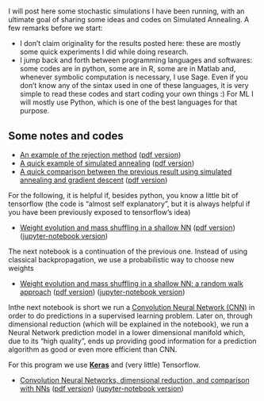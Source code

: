 <!-- # --- -->
<!-- # title: "Rafael Monteiro's Website" -->
<!-- # --- -->
#
#

 I will post here  some stochastic simulations I have been running, with an ultimate goal of sharing some ideas and codes on Simulated Annealing. A few remarks before we start:

- I don't claim originality for the results posted here: these are mostly some quick experiments I did while doing research. 
- I jump back and forth between  programming languages and softwares: some codes are in python, some are in R, some are in Matlab and, whenever symbolic computation is necessary, I use Sage. Even if you don't know any of the sintax used in one of these languages, it is very simple to read these codes and start coding your own things :)  For ML I will mostly use Python, which is one of the best languages for that purpose.

## Some notes and codes

- [An example of the rejection method](Rejection_method.html) ([pdf version](Rejection_method.pdf))
- [A quick example of simulated annealing](Simulated annealing/Simulated annealing.html) ([pdf version](Simulated annealing/Simulated annealing.pdf)) 
- [A quick comparison between the previous result using simulated annealing and gradient descent]() ([pdf version](Gradient Descent/gradient_descent.pdf)) 

For the following, it is helpful if, besides python,  you know a little bit of tensorflow (the code is "almost self explanatory", but it is always helpful if you have been previously exposed to tensorflow's idea)

- [Weight evolution and mass shuffling in a shallow NN](Weight_evolution_shallow_NN/Weight_evolution_in_shallow_NN.html) ([pdf version](Weight_evolution_shallow_NN/Weight_evolution_in_shallow_NN.pdf))
([jupyter-notebook version](Weight_evolution_shallow_NN/Weight_evolution_in_shallow_NN.ipyb))

The next notebook is a continuation of the previous one. Instead of using classical backpropagation, we use a probabilistic way to choose new weights

- [Weight evolution and mass shuffling in a shallow NN: a random walk approach](Weight_evolution_in_shallow_NN-random_walking/Weight_evolution_in_shallow_NN-random_walking.html) ([pdf version](Weight_evolution_in_shallow_NN-random_walking/Weight_evolution_in_shallow_NN-random_walking.pdf))
([jupyter-notebook version](Weight_evolution_in_shallow_NN-random_walking/Weight_evolution_in_shallow_NN-random_walking.ipynb))

Inthe next notebook is short we run a  [Convolution Neural Network (CNN)](https://en.wikipedia.org/wiki/Convolutional_neural_network) in order to do predictions in a supervised learning problem. Later on, through dimensional reduction (which will be explained in the notebook), we run a Neural Network prediction model in a lower dimensional manifold which, due to its "high quality", ends up providing good information for a prediction algorithm as good or even more efficient than CNN.

For this program we use [__Keras__](https://keras.io) and (very little) Tensorflow.

- [Convolution Neural Networks, dimensional reduction, and comparison with NNs](CNNs_NNs/Comparing_CNN_and_NN_in_reduced_dimension_model.html) ([pdf version](CNNs_NNs/Comparing_CNN_and_NN_in_reduced_dimension_model.pdf))
([jupyter-notebook version](CNNs_NNs/Comparing_CNN_and_NN_in_reduced_dimension_model.ipynb))

